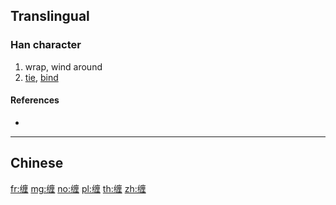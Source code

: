 {{character info/new}}
{{also|纏}}
==Translingual==

===Han character===
{{Han char|rn=120|rad=纟|as=10|sn=13|four=|canj=VMIWG}}

# wrap, wind around
# [[tie]], [[bind]]

====References====
* {{Han ref|kx=0944.251|hdz=53439.020|uh=7F20|ud=32544}}

----

==Chinese==
{{zh-see|纏}}

[[fr:缠]]
[[mg:缠]]
[[no:缠]]
[[pl:缠]]
[[th:缠]]
[[zh:缠]]